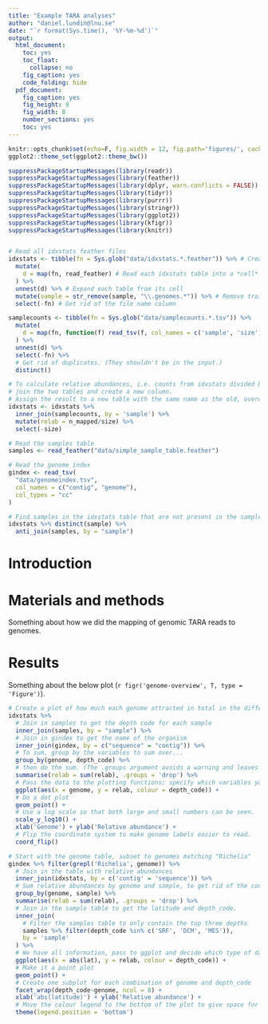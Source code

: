 ```yaml
---
title: "Example TARA analyses"
author: "daniel.lundin@lnu.se"
date: "`r format(Sys.time(), '%Y-%m-%d')`"
output:
  html_document:
    toc: yes
    toc_float:
      collapse: no
    fig_caption: yes
    code_folding: hide
  pdf_document:
    fig_caption: yes
    fig_height: 9
    fig_width: 8
    number_sections: yes
    toc: yes
---
```


```r
knitr::opts_chunk$set(echo=F, fig.width = 12, fig.path='figures/', cache = TRUE)
ggplot2::theme_set(ggplot2::theme_bw())
```

```r
suppressPackageStartupMessages(library(readr))
suppressPackageStartupMessages(library(feather))
suppressPackageStartupMessages(library(dplyr, warn.conflicts = FALSE))
suppressPackageStartupMessages(library(tidyr))
suppressPackageStartupMessages(library(purrr))
suppressPackageStartupMessages(library(stringr))
suppressPackageStartupMessages(library(ggplot2))
suppressPackageStartupMessages(library(kfigr))
suppressPackageStartupMessages(library(knitr))
```

```r
```

```r
# Read all idxstats feather files
idxstats <- tibble(fn = Sys.glob("data/idxstats.*.feather")) %>% # Create a table with all file names
  mutate(
    d = map(fn, read_feather) # Read each idxstats table into a *cell*
  ) %>% 
  unnest(d) %>% # Expand each table from its cell
  mutate(sample = str_remove(sample, "\\.genomes.*")) %>% # Remove trailing characters from sample name
  select(-fn) # Get rid of the file name column
```

```r
samplecounts <- tibble(fn = Sys.glob("data/samplecounts.*.tsv")) %>%
  mutate(
    d = map(fn, function(f) read_tsv(f, col_names = c('sample', 'size'), col_types = 'ci'))
  ) %>%
  unnest(d) %>%
  select(-fn) %>%
  # Get rid of duplicates. (They shouldn't be in the input.)
  distinct()
```

```r
# To calculate relative abundances, i.e. counts from idxstats divided by total library sizes,
# join the two tables and create a new column.
# Assign the result to a new table with the same name as the old, overwriting the old.
idxstats <- idxstats %>%
  inner_join(samplecounts, by = 'sample') %>%
  mutate(relab = n_mapped/size) %>%
  select(-size)
```


```r
# Read the samples table
samples <- read_feather("data/simple_sample_table.feather")

# Read the genome index
gindex <- read_tsv(
  "data/genomeindex.tsv",
  col_names = c("contig", "genome"),
  col_types = "cc"
)
```

```r
# Find samples in the idxstats table that are not present in the samples table
idxstats %>% distinct(sample) %>%
  anti_join(samples, by = "sample")
```

# Introduction

# Materials and methods

Something about how we did the mapping of genomic TARA reads to genomes.

# Results

Something about the below plot (`r figr('genome-overview', T, type = 'Figure')`).

```r
# Create a plot of how much each genome attracted in total in the different depth classes.
idxstats %>%
  # Join in samples to get the depth code for each sample
  inner_join(samples, by = "sample") %>%
  # Join in gindex to get the name of the organism
  inner_join(gindex, by = c("sequence" = "contig")) %>%
  # To sum, group by the variables to sum over...
  group_by(genome, depth_code) %>% 
  # then do the sum. (The .groups argument avoids a warning and leaves the data in a sortable, useful state.)
  summarise(relab = sum(relab), .groups = 'drop') %>%
  # Pass the data to the plotting functions; specify which variables you want to map to what part of the plot.
  ggplot(aes(x = genome, y = relab, colour = depth_code)) +
  # Do a dot plot
  geom_point() +
  # Use a log scale so that both large and small numbers can be seen.
  scale_y_log10() +
  xlab('Genome') + ylab('Relative abundance') +
  # Flip the coordinate system to make genome labels easier to read.
  coord_flip()
```

```r
# Start with the genome table, subset to genomes matching "Richelia"
gindex %>% filter(grepl('Richelia', genome)) %>%
  # Join in the table with relative abundances
  inner_join(idxstats, by = c('contig' = 'sequence')) %>%
  # Sum relative abundances by genome and sample, to get rid of the contig data
  group_by(genome, sample) %>%
  summarise(relab = sum(relab), .groups = 'drop') %>%
  # Join in the sample table to get the latitude and depth_code.
  inner_join(
    # Filter the samples table to only contain the top three depths
    samples %>% filter(depth_code %in% c('SRF', 'DCM', 'MES')), 
    by = 'sample'
  ) %>%
  # We have all information, pass to ggplot and decide which type of data to plot where
  ggplot(aes(x = abs(lat), y = relab, colour = depth_code)) +
  # Make it a point plot
  geom_point() +
  # Create one subplot for each combination of genome and depth_code
  facet_wrap(depth_code~genome, ncol = 8) +
  xlab('abs(latitude)') + ylab('Relative abundance') +
  # Move the colour legend to the bottom of the plot to give space for a longer x axis
  theme(legend.position = 'bottom')
```

